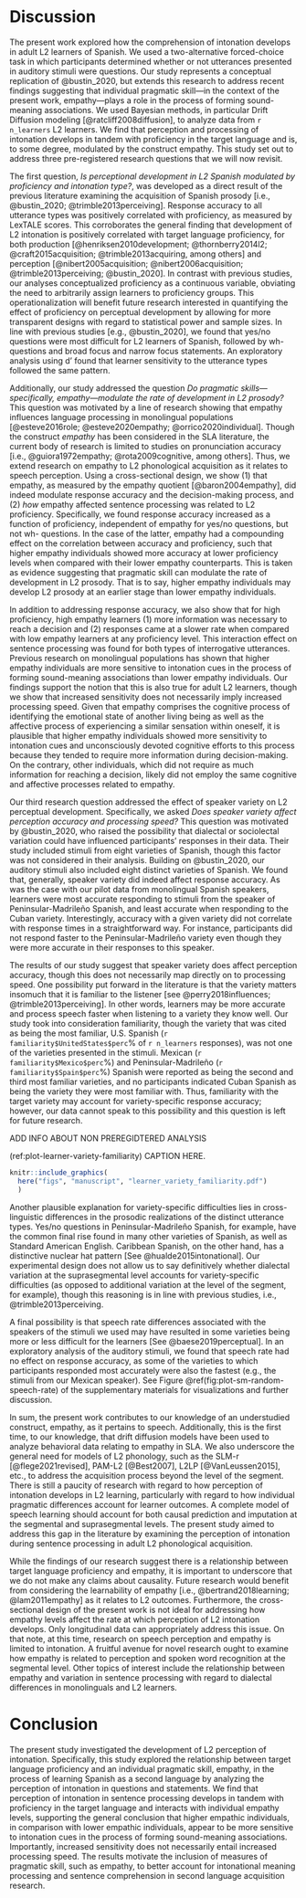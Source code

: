 # Discussion

<!--
- discussion
  - What we did
  - summary of findings
    - rehash stats in leymans terms
    - contributions
      - understudied construct
      - analytic strategy (DDM)
    - revisit RQs
        - proficiency
        - empathy
        - speaker familiarity (cuban variety)
  - comparison with previous SLA research on acquisition of prosody
    - perception of prosody increases with proficiency (bustin)
    - variety matters, but not because of familiarity
      - familiarity exploratory
      - speech rate
    - why are y/n questions harder (transition?, talk about D'Imperio)
  - comparison with previous empathy research
  	- monolinguals
  	- L2 (producuction)
  - L2 models of phonology
    - don't talk about prosody
    - don't account for IDs
    - causal prediction/imputation
  - Future research
    - correlation, causation, and learning empathy (knowledge of more languages is not linked to cognitive empathy (dewaele_2012))
    - why y/n
    - variety differences
    - empathy and segments?
    - true longitudinal data
-->

The present work explored how the comprehension of intonation develops in adult L2 learners of Spanish. 
We used a two-alternative forced-choice task in which participants determined whether or not utterances presented in auditory stimuli were questions. 
Our study represents a conceptual replication of @bustin_2020, but extends this research to address recent findings suggesting that individual pragmatic skill---in the context of the present work, empathy---plays a role in the process of forming sound-meaning associations. 
We used Bayesian methods, in particular Drift Diffusion modeling [@ratcliff2008diffusion], to analyze data from `r n_learners` L2 learners. 
We find that perception and processing of intonation develops in tandem with proficiency in the target language and is, to some degree, modulated by the construct empathy. 
This study set out to address three pre-registered research questions that we will now revisit. 

The first question, *Is perceptional development in L2 Spanish modulated by proficiency and intonation type?*, was developed as a direct result of the previous literature examining the acquisition of Spanish prosody [i.e., @bustin_2020; @trimble2013perceiving]. 
Response accuracy to all utterance types was positively correlated with proficiency, as measured by LexTALE scores. 
This corroborates the general finding that development of L2 intonation is positively correlated with target language proficiency, for both production [@henriksen2010development; @thornberry2014l2; @craft2015acquisition; @trimble2013acquiring, among others] and perception [@nibert2005acquisition; @nibert2006acquisition; @trimble2013perceiving; @bustin_2020]. 
In contrast with previous studies, our analyses conceptualized proficiency as a continuous variable, obviating the need to arbitrarily assign learners to proficiency groups. 
This operationalization will benefit future research interested in quantifying the effect of proficiency on perceptual development by allowing for more transparent designs with regard to statistical power and sample sizes. 
In line with previous studies [e.g., @bustin_2020], we found that yes/no questions were most difficult for L2 learners of Spanish, followed by wh- questions and broad focus and narrow focus statements. 
An exploratory analysis using d' found that learner sensitivity to the utterance types followed the same pattern. 

Additionally, our study addressed the question *Do pragmatic skills---specifically, empathy---modulate the rate of development in L2 prosody?* 
This question was motivated by a line of research showing that empathy influences language processing in monolingual populations [@esteve2016role; @esteve2020empathy; @orrico2020individual].
Though the construct *empathy* has been considered in the SLA literature, the current body of research is limited to studies on pronunciation accuracy [i.e., @guiora1972empathy; @rota2009cognitive, among others]. 
Thus, we extend research on empathy to L2 phonological acquisition as it relates to speech perception. 
Using a cross-sectional design, we show (1) that empathy, as measured by the empathy quotient [@baron2004empathy], did indeed modulate response accuracy and the decision-making process, and (2) *how* empathy affected sentence processing was related to L2 proficiency. 
Specifically, we found response accuracy increased as a function of proficiency, independent of empathy for yes/no questions, but not wh- questions. 
In the case of the latter, empathy had a compounding effect on the correlation between accuracy and proficiency, such that higher empathy individuals showed more accuracy at lower proficiency levels when compared with their lower empathy counterparts. 
This is taken as evidence suggesting that pragmatic skill can modulate the rate of development in L2 prosody. 
That is to say, higher empathy individuals may develop L2 prosody at an earlier stage than lower empathy individuals. 

In addition to addressing response accuracy, we also show that for high proficiency, high empathy learners (1) more information was necessary to reach a decision and (2) responses came at a slower rate when compared with low empathy learners at any proficiency level. <!-- this sentence was a little hard to parse for me, we might consider changing the (1) to "firstly" and (2) to "secondly" or something similar -->
This interaction effect on sentence processing was found for both types of interrogative utterances. 
Previous research on monolingual populations has shown that higher empathy individuals are more sensitive to intonation cues in the process of forming sound-meaning associations than lower empathy individuals. 
Our findings support the notion that this is also true for adult L2 learners, though we show that increased sensitivity does not necessarily imply increased processing speed. 
Given that empathy comprises the cognitive process of identifying the emotional state of another living being as well as the affective process of experiencing a similar sensation within oneself, it is plausible that higher empathy individuals showed more sensitivity to intonation cues and unconsciously devoted cognitive efforts to this process because they tended to require more information during decision-making. 
On the contrary, other individuals, which did not require as much information for reaching a decision, likely did not employ the same cognitive and affective processes related to empathy. 

Our third research question addressed the effect of speaker variety on L2 perceptual development. 
Specifically, we asked *Does speaker variety affect perception accuracy and processing speed?* 
This question was motivated by @bustin_2020, who raised the possibility that dialectal or sociolectal variation could have influenced participants' responses in their data. 
Their study included stimuli from eight varieties of Spanish, though this factor was not considered in their analysis. 
Building on @bustin_2020, our auditory stimuli also included eight distinct varieties of Spanish. 
We found that, generally, speaker variety did indeed affect response accuracy. 
As was the case with our pilot data from monolingual Spanish speakers, learners were most accurate responding to stimuli from the speaker of Peninsular-Madrileño Spanish, and least accurate when responding to the Cuban variety.
Interestingly, accuracy with a given variety did not correlate with response times in a straightforward way. 
For instance, participants did not respond faster to the Peninsular-Madrileño variety even though they were more accurate in their responses to this speaker. 

The results of our study suggest that speaker variety does affect perception accuracy, though this does not necessarily map directly on to processing speed. 
One possibility put forward in the literature is that the variety matters insomuch that it is familiar to the listener [see @perry2018influences; @trimble2013perceiving]. 
In other words, learners may be more accurate and process speech faster when listening to a variety they know well. 
Our study took into consideration familiarity, though the variety that was cited as being the most familiar, U.S. Spanish (`r familiarity$UnitedStates$perc`% of `r n_learners` responses), was not one of the varieties presented in the stimuli. 
Mexican (`r familiarity$Mexico$perc`%) and Peninsular-Madrileño (`r familiarity$Spain$perc`%) Spanish were reported as being the second and third most familiar varieties, and no participants indicated Cuban Spanish as being the variety they were most familiar with. 
Thus, familiarity with the target variety may account for variety-specific response accuracy; however, our data cannot speak to this possibility and this question is left for future research. 

ADD INFO ABOUT NON PREREGIDTERED ANALYSIS

(ref:plot-learner-variety-familiarity) CAPTION HERE.

```r
knitr::include_graphics(
  here("figs", "manuscript", "learner_variety_familiarity.pdf")
  )
```

Another plausible explanation for variety-specific difficulties lies in cross-linguistic differences in the prosodic realizations of the distinct utterance types. 
Yes/no questions in Peninsular-Madrileño Spanish, for example, have the common final rise found in many other varieties of Spanish, as well as Standard American English. 
Caribbean Spanish, on the other hand, has a distinctive nuclear hat pattern [See @hualde2015intonational].
Our experimental design does not allow us to say definitively whether dialectal variation at the suprasegmental level accounts for variety-specific difficulties (as opposed to additional variation at the level of the segment, for example), though this reasoning is in line with previous studies, i.e., @trimble2013perceiving. 

A final possibility is that speech rate differences associated with the speakers of the stimuli we used may have resulted in some varieties being more or less difficult for the learners [See @baese2019perceptual]. 
In an exploratory analysis of the auditory stimuli, we found that speech rate had no effect on response accuracy, as some of the varieties to which participants responded most accurately were also the fastest (e.g., the stimuli from our Mexican speaker). 
See Figure \@ref(fig:plot-sm-random-speech-rate) of the supplementary materials for visualizations and further discussion.

In sum, the present work contributes to our knowledge of an understudied construct, empathy, as it pertains to speech. 
Additionally, this is the first time, to our knowledge, that drift diffusion models have been used to analyze behavioral data relating to empathy in SLA. 
We also underscore the general need for models of L2 phonology, such as the SLM-r [@flege2021revised], PAM-L2 [@Best2007], L2LP [@VanLeussen2015], etc., to address the acquisition process beyond the level of the segment. 
There is still a paucity of research with regard to how perception of intonation develops in L2 learning, particularly with regard to how individual pragmatic differences account for learner outcomes. 
A complete model of speech learning should account for both causal prediction and imputation at the segmental and suprasegmental levels. 
The present study aimed to address this gap in the literature by examining the perception of intonation during sentence processing in adult L2 phonological acquisition. 

While the findings of our research suggest there is a relationship between target language proficiency and empathy, it is important to underscore that we do not make any claims about causality. 
Future research would benefit from considering the learnability of empathy [i.e., @bertrand2018learning; @lam2011empathy] as it relates to L2 outcomes. 
Furthermore, the cross-sectional design of the present work is not ideal for addressing how empathy levels affect the rate at which perception of L2 intonation develops. 
Only longitudinal data can appropriately address this issue. 
On that note, at this time, research on speech perception and empathy is limited to intonation. 
A fruitful avenue for novel research ought to examine how empathy is related to perception and spoken word recognition at the segmental level. 
Other topics of interest include the relationship between empathy and variation in sentence processing with regard to dialectal differences in monolinguals and L2 learners.

# Conclusion

The present study investigated the development of L2 perception of intonation. 
Specifically, this study explored the relationship between target language proficiency and an individual pragmatic skill, empathy, in the process of learning Spanish as a second language by analyzing the perception of intonation in questions and statements. 
We find that perception of intonation in sentence processing develops in tandem with proficiency in the target language and interacts with individual empathy levels, supporting the general conclusion that higher empathic individuals, in comparison with lower empathic individuals, appear to be more sensitive to intonation cues in the process of forming sound-meaning associations.
Importantly, increased sensitivity does not necessarily entail increased processing speed. 
The results motivate the inclusion of measures of pragmatic skill, such as empathy, to better account for intonational meaning processing and sentence comprehension in second language acquisition research.
